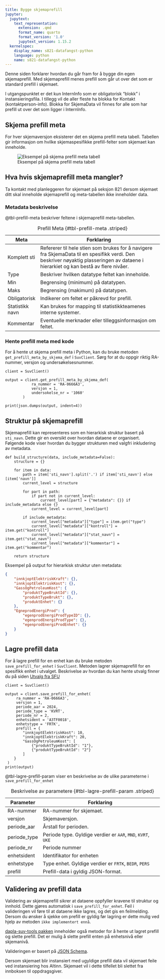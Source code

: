 ```yaml
---
title: Bygge skjemaprefill
jupyter:
  jupytext:
    text_representation:
      extension: .qmd
      format_name: quarto
      format_version: '1.0'
      jupytext_version: 1.15.2
  kernelspec:
    display_name: s821-datafangst-python
    language: python
    name: s821-datafangst-python
---
```


Denne siden forklarer hvordan du går fram for å bygge din egen skjemaprefill. Med skjemaprefill menes prefill som går ut over det som er standard prefill i skjemaet.

::: {.callout-note}
I utgangspunktet er det kun InternInfo som er obligatorisk “blokk” i instansieringsfila. I tillegg vil de aller fleste ha blokka for Kontakt (kontaktperson-info). Blokka for SkjemaData vil finnes for alle som har prefill ut over det som ligger i InternInfo.
:::

## Skjema prefill meta
For hver skjemaversjon eksisterer det en skjema prefill meta tabell. Tabellen gir informasjon om hvilke skjemaspesifikke prefill-felter som skjemaet kan inneholde.

![Eksempel på skjema prefill meta tabell](../images/altinn-skjema-prefill-meta.png){fig-alt="Alternativtekst" #fig-altinn-prefill-meta}

::: {.callout-tip}
## Hva hvis skjemaprefill meta mangler?
Ta kontakt med planleggeren for skjemaet på seksjon 821 dersom skjemaet ditt skal inneholde skjemaprefill og meta-tabellen ikke inneholder data.
:::

### Metadata beskrivelse

@tbl-prefill-meta beskriver feltene i skjemaprefill meta-tabellen. 

| Meta | Forklaring |
| ----------------- |-------------------------------------------------------------------------------------- |
| Komplett sti | Refererer til hele stien som brukes for å navigere fra SkjemaData til en spesifikk verdi. Den beskriver nøyaktig plasseringen av dataene i hierarkiet og kan bestå av flere nivåer. 
| Type | Beskriver hvilken datatype feltet kan inneholde. 
| Min | Begrensing (minimum) på datatypen.
| Maks | Begrensing (makimum) på datatypen. 
| Obligatorisk | Indikerer om feltet er påkrevd for prefill. 
| Statistikk navn | Kan brukes for mapping til statistikkteamenes interne systemer.
| Kommentar | Eventuelle merknader eller tilleggsinformasjon om feltet.
: Prefill Meta {#tbl-prefill-meta .striped}

### Hente prefill meta med kode
For å hente ut skjema prefill meta i Python, kan du bruke metoden `get_prefill_meta_by_skjema_def` i `SuvClient`. Sørg for at du oppgir riktig RA-nummer, versjon og undersøkelsesnummer.

```.python
client = SuvClient()

output = client.get_prefill_meta_by_skjema_def(
            ra_nummer = 'RA-0666A3',
            versjon = 1,
            undersokelse_nr = '1060'
        )

print(json.dumps(output, indent=4))
```

## Struktur på skjemaprefill
Skjemaprefill kan representeres som en hierarkisk struktur basert på `sti_navn`. Dette gir en oversikt over hvordan dataene er organisert. Følgende kode viser hvordan du bygger strukturen med valgfri inkludering av metadata.

```.python
def build_structure(data, include_metadata=False):
    structure = {}

    for item in data:
        path = item['sti_navn'].split('.') if item['sti_navn'] else [item['navn']]
        current_level = structure

        for part in path:
            if part not in current_level:
                current_level[part] = {"metadata": {}} if include_metadata else {}
            current_level = current_level[part]

        if include_metadata:
            current_level["metadata"]["type"] = item.get("type")
            current_level["metadata"]["kontroll"] = item.get("kontroll")
            current_level["metadata"]["stat_navn"] = item.get("stat_navn")
            current_level["metadata"]["kommentar"] = item.get("kommentar")

    return structure    
```

Eksempel på output for hierarkisk struktur uten metadata:

```json
{
    "innkjoptElektriskKraft": {},
    "innkjoptElektriskKost": {},
    "GassOgPetroleumKost": {
        "produktTypeBruktId": {},
        "produktTypeBrukt": {},
        "produktEnhet": {}
    },
    "EgneprodEnergiProd": {
        "egenprodEnergiProdTypeID": {},
        "egenprodEnergiProdType": {},
        "egenprodEnergiProdEnhet": {}
    }
}
```

## Lagre prefill data
For å lagre prefill for en enhet kan du bruke metoden `save_prefill_for_enhet` i `SuvClient`. Metoden lagrer skjemaprefill for en spesifikk enhet i utvalget. Beskrivelse av hvordan du kan hente utvalg finner du på siden [Utvalg fra SFU](./altinn-utvalg-sfu.html)

```.python
client = SuvClient()

output = client.save_prefill_for_enhet(
     ra_nummer = 'RA-0666A3',
     versjon = 1,
     periode_aar = 2024,
     periode_type = 'KVRT',
     periode_nr = 2,
     enhetsident = 'A3TF0018',
     enhetstype = 'FRTK',
     prefill = {
        "innkjoptElektriskKost": 10, 
        "innkjoptElektriskKraft": 20, 
        "GassOgPetroleumKost": [
            {"produktTypeBruktId": "1"},
            {"produktTypeBruktId": "2"}
        ]
    }                  
 )
print(output)    
```

@tbl-lagre-prefill-param viser en beskrivelse av de ulike parameterne i `save_prefill_for_enhet` 

| Parameter | Forklaring |
| ----------------- |-------------------------------------------------------------------------------------- |
| RA-nummer | RA-nummer for skjemaet.  
| versjon | Skjemaversjon.
| periode_aar | Årstall for perioden.
| periode_type | Periode type. Gyldige verdier er `AAR`, `MND`, `KVRT`, `UKE` 
| periode_nr | Periode nummer
| enhetsident | Identifikator for enheten
| enhetstype | Type enhet. Gyldige verdier er `FRTK`, `BEDR`, `PERS`
| prefill | Prefill-data i gyldig JSON-format.
: Beskrivelse av parametere {#tbl-lagre-prefill-param .striped}

## Validering av prefill data
Validering av skjemaprefill sikrer at dataene oppfyller kravene til struktur og innhold. Dette gjøres automatisk i `save_prefill_for_enhet`. Feil i valideringen vil føre til at dataene ikke lagres, og det gis en feilmelding. Dersom du ønsker å sjekke om prefill er gyldig før lagring er dette mulig ved hjelp av metoden `ikke implementert ennå`. 

[dapla-suv-tools pakken](./altinn-dapla-suv-tools.html) inneholder også metoder for å hente ut lagret prefill og slette prefill. Det er mulig å slette prefill enten på enhetsnivå eller skjemanivå.

Valideringen er basert på [JSON Schema](https://pypi.org/project/jsonschema/).

::: {.callout-warning}
Dersom skjemaet blir instansiert med ugyldige prefill data vil skjemaet feile ved instansiering hos Altinn. Skjemaet vil i dette tilfellet bli slettet fra innboksen til oppdragsgiver.
:::

